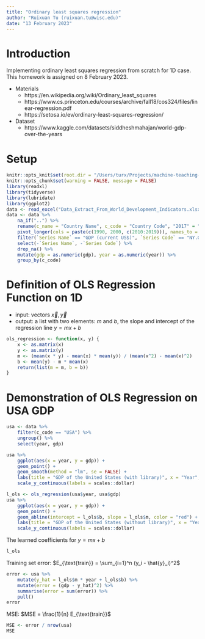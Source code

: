 ```yaml
---
title: "Ordinary least squares regression"
author: "Ruixuan Tu (ruixuan.tu@wisc.edu)"
date: "13 February 2023"
---
```


# Introduction

Implementing ordinary least squares regression from scratch for 1D case. This homework is assigned on 8 February 2023.

- Materials
  - https://en.wikipedia.org/wiki/Ordinary_least_squares
  - https://www.cs.princeton.edu/courses/archive/fall18/cos324/files/linear-regression.pdf
  - https://setosa.io/ev/ordinary-least-squares-regression/
- Dataset
  - https://www.kaggle.com/datasets/siddheshmahajan/world-gdp-over-the-years

# Setup

```r
knitr::opts_knit$set(root.dir = "/Users/turx/Projects/machine-teaching-23sp/hw01-ols")
knitr::opts_chunk$set(warning = FALSE, message = FALSE)
library(readxl)
library(tidyverse)
library(lubridate)
library(ggplot2)
data <- read_excel("Data_Extract_From_World_Development_Indicators.xlsx")
data <- data %>%
    na_if("..") %>%
    rename(c_name = "Country Name", c_code = "Country Code", "2017" = "2017 [YR2017]", "2018" = "2018 [YR2018]") %>%
    pivot_longer(cols = paste(c(1990, 2000, c(2010:2019))), names_to = "year", values_to = "gdp") %>%
    filter(`Series Name` == "GDP (current US$)", `Series Code` == "NY.GDP.MKTP.CD") %>%
    select(-`Series Name`, -`Series Code`) %>%
    drop_na() %>%
    mutate(gdp = as.numeric(gdp), year = as.numeric(year)) %>%
    group_by(c_code)
```

# Definition of OLS Regression Function on 1D

- input: vectors $\vec{x}, \vec{y}$
- output: a list with two elements: $m$ and $b$, the slope and intercept of the regression line $y=mx+b$

```r
ols_regression <- function(x, y) {
    x <- as.matrix(x)
    y <- as.matrix(y)
    m <- (mean(x * y) - mean(x) * mean(y)) / (mean(x^2) - mean(x)^2)
    b <- mean(y) - m * mean(x)
    return(list(m = m, b = b))
}
```

# Demonstration of OLS Regression on USA GDP

```r
usa <- data %>%
    filter(c_code == "USA") %>%
    ungroup() %>%
    select(year, gdp)

usa %>%
    ggplot(aes(x = year, y = gdp)) +
    geom_point() +
    geom_smooth(method = "lm", se = FALSE) +
    labs(title = "GDP of the United States (with library)", x = "Year", y = "GDP", color = "blue") +
    scale_y_continuous(labels = scales::dollar)

l_ols <- ols_regression(usa$year, usa$gdp)
usa %>%
    ggplot(aes(x = year, y = gdp)) +
    geom_point() +
    geom_abline(intercept = l_ols$b, slope = l_ols$m, color = "red") +
    labs(title = "GDP of the United States (without library)", x = "Year", y = "GDP") +
    scale_y_continuous(labels = scales::dollar)
```

The learned coefficients for $y=mx+b$

```r
l_ols
```

Training set error: $E_{\text{train}} = \sum_{i=1}^n (y_i - \hat{y}_i)^2$

```r
error <- usa %>%
    mutate(y_hat = l_ols$m * year + l_ols$b) %>%
    mutate(error = (gdp - y_hat)^2) %>%
    summarise(error = sum(error)) %>%
    pull()
error
```

MSE: $MSE = \frac{1}{n} E_{\text{train}}$

```r
MSE <- error / nrow(usa)
MSE
```
